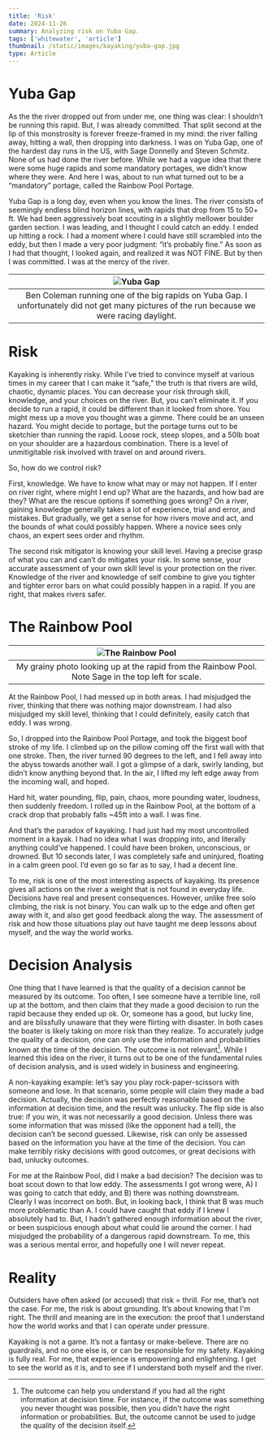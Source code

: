 ```yaml
---
title: 'Risk'
date: 2024-11-26
summary: Analyzing risk on Yuba Gap.
tags: ['whitewater', 'article']
thumbnail: /static/images/kayaking/yuba-gap.jpg
type: Article
---
```


# Yuba Gap

As the the river dropped out from under me, one thing was clear: I shouldn’t be running this rapid. But, I was already committed. That split second at the lip of this monstrosity is forever freeze-framed in my mind: the river falling away, hitting a wall, then dropping into darkness. I was on Yuba Gap, one of the hardest day runs in the US, with Sage Donnelly and Steven Schmitz. None of us had done the river before. While we had a vague idea that there were some huge rapids and some mandatory portages, we didn’t know where they were. And here I was, about to run what turned out to be a “mandatory” portage, called the Rainbow Pool Portage.

Yuba Gap is a long day, even when you know the lines. The river consists of seemingly endless blind horizon lines, with rapids that drop from 15 to 50+ ft. We had been aggressively boat scouting in a slightly mellower boulder garden section. I was leading, and I thought I could catch an eddy. I ended up hitting a rock. I had a moment where I could have still scrambled into the eddy, but then I made a very poor judgment: “it’s probably fine.” As soon as I had that thought, I looked again, and realized it was NOT FINE. But by then I was committed. I was at the mercy of the river.

|                                              ![Yuba Gap](/static/images/kayaking/yuba-gap.jpg)                                               |
| :------------------------------------------------------------------------------------------------------------------------------------------: |
| Ben Coleman running one of the big rapids on Yuba Gap. I unfortunately did not get many pictures of the run because we were racing daylight. |

# Risk

Kayaking is inherently risky. While I’ve tried to convince myself at various times in my career that I can make it “safe,” the truth is that rivers are wild, chaotic, dynamic places. You can decrease your risk through skill, knowledge, and your choices on the river. But, you can’t eliminate it. If you decide to run a rapid, it could be different than it looked from shore. You might mess up a move you thought was a gimme. There could be an unseen hazard. You might decide to portage, but the portage turns out to be sketchier than running the rapid. Loose rock, steep slopes, and a 50lb boat on your shoulder are a hazardous combination. There is a level of unmitigitable risk involved with travel on and around rivers.

So, how do we control risk?

First, knowledge. We have to know what may or may not happen. If I enter on river right, where might I end up? What are the hazards, and how bad are they? What are the rescue options if something goes wrong? On a river, gaining knowledge generally takes a lot of experience, trial and error, and mistakes. But gradually, we get a sense for how rivers move and act, and the bounds of what could possibly happen. Where a novice sees only chaos, an expert sees order and rhythm.

The second risk mitigator is knowing your skill level. Having a precise grasp of what you can and can’t do mitigates your risk. In some sense, your accurate assessment of your own skill level is your protection on the river. Knowledge of the river and knowledge of self combine to give you tighter and tighter error bars on what could possibly happen in a rapid. If you are right, that makes rivers safer.

# The Rainbow Pool

|                    ![The Rainbow Pool](/static/images/kayaking/rainbow-pool.jpg)                    |
| :-------------------------------------------------------------------------------------------------: |
| My grainy photo looking up at the rapid from the Rainbow Pool. Note Sage in the top left for scale. |

At the Rainbow Pool, I had messed up in both areas. I had misjudged the river, thinking that there was nothing major downstream. I had also misjudged my skill level, thinking that I could definitely, easily catch that eddy. I was wrong.

So, I dropped into the Rainbow Pool Portage, and took the biggest boof stroke of my life. I climbed up on the pillow coming off the first wall with that one stroke. Then, the river turned 90 degrees to the left, and I fell away into the abyss towards another wall. I got a glimpse of a dark, swirly landing, but didn’t know anything beyond that. In the air, I lifted my left edge away from the incoming wall, and hoped.

Hard hit, water pounding, flip, pain, chaos, more pounding water, loudness, then suddenly freedom. I rolled up in the Rainbow Pool, at the bottom of a crack drop that probably falls ~45ft into a wall. I was fine.

And that’s the paradox of kayaking. I had just had my most uncontrolled moment in a kayak. I had no idea what I was dropping into, and literally anything could’ve happened. I could have been broken, unconscious, or drowned. But 10 seconds later, I was completely safe and uninjured, floating in a calm green pool. I’d even go so far as to say, I had a decent line.

To me, risk is one of the most interesting aspects of kayaking. Its presence gives all actions on the river a weight that is not found in everyday life. Decisions have real and present consequences. However, unlike free solo climbing, the risk is not binary. You can walk up to the edge and often get away with it, and also get good feedback along the way. The assessment of risk and how those situations play out have taught me deep lessons about myself, and the way the world works.

# Decision Analysis

One thing that I have learned is that the quality of a decision cannot be measured by its outcome. Too often, I see someone have a terrible line, roll up at the bottom, and then claim that they made a good decision to run the rapid because they ended up ok. Or, someone has a good, but lucky line, and are blissfully unaware that they were flirting with disaster. In both cases the boater is likely taking on more risk than they realize. To accurately judge the quality of a decision, one can only use the information and probabilities known at the time of the decision. The outcome is not relevant[^1]. While I learned this idea on the river, it turns out to be one of the fundamental rules of decision analysis, and is used widely in business and engineering.

[^1]: The outcome can help you understand if you had all the right information at decision time. For instance, if the outcome was something you never thought was possible, then you didn't have the right information or probabilities. But, the outcome cannot be used to judge the quality of the decision itself.

A non-kayaking example: let’s say you play rock-paper-scissors with someone and lose. In that scenario, some people will claim they made a bad decision. Actually, the decision was perfectly reasonable based on the information at decision time, and the result was unlucky. The flip side is also true: if you win, it was not necessarily a good decision. Unless there was some information that was missed (like the opponent had a tell), the decision can’t be second guessed. Likewise, risk can only be assessed based on the information you have at the time of the decision. You can make terribly risky decisions with good outcomes, or great decisions with bad, unlucky outcomes.

For me at the Rainbow Pool, did I make a bad decision? The decision was to boat scout down to that low eddy. The assessments I got wrong were, A) I was going to catch that eddy, and B) there was nothing downstream. Clearly I was incorrect on both. But, in looking back, I think that B was much more problematic than A. I could have caught that eddy if I knew I absolutely had to. But, I hadn’t gathered enough information about the river, or been suspicious enough about what could lie around the corner. I had misjudged the probability of a dangerous rapid downstream. To me, this was a serious mental error, and hopefully one I will never repeat.

# Reality

Outsiders have often asked (or accused) that risk = thrill. For me, that’s not the case. For me, the risk is about grounding. It’s about knowing that I'm right. The thrill and meaning are in the execution: the proof that I understand how the world works and that I can operate under pressure.

Kayaking is not a game. It’s not a fantasy or make-believe. There are no guardrails, and no one else is, or can be responsible for my safety. Kayaking is fully real. For me, that experience is empowering and enlightening. I get to see the world as it is, and to see if I understand both myself and the river.
